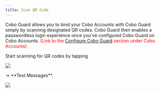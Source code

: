 ```yaml
---
title: Scan QR Code
---
```


Cobo Guard allows you to bind your Cobo Accounts with Cobo Guard simply by scanning designated QR codes. Cobo Guard then enables a passwordless login experience once you've configured Cobo Guard on Cobo Accounts. <font color="red">(Link to the [Configure Cobo Guard](https://docs.google.com/document/d/1ppkUH9SawXkas-RLsI8eS2yRuB4SHrRcIb7guJUIMZU/edit#bookmark=id.ijwho76nnuc4) section under Cobo Accounts)</font>

 <div class="container">
    <p class="text">Start scanning for QR codes by tapping </p>
    <img src="/images/cobo-guard/common/scan-qr-code-icon.jpeg" class="icon"> </img>
    <p class="text"> -> **Test Messages**.</p>
  </div>

<img src="/images/cobo-guard/navigate-the-cobo-guard-app/scan-qr-code/scan-qr-code.jpeg" />
